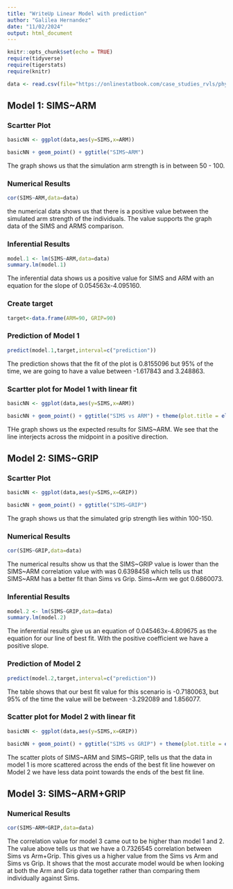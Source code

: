 ```yaml
---
title: "WriteUp Linear Model with prediction"
author: "Galilea Hernandez"
date: "11/02/2024"
output: html_document
---
```


```r
knitr::opts_chunk$set(echo = TRUE)
require(tidyverse)
require(tigerstats)
require(knitr)

data <- read.csv(file="https://onlinestatbook.com/case_studies_rvls/physical_strength/data.txt",sep="",header=TRUE)  
```

## Model 1: SIMS~ARM
### Scartter Plot

```r
basicNN <- ggplot(data,aes(y=SIMS,x=ARM))
```


```r
basicNN + geom_point() + ggtitle("SIMS~ARM")
```

The graph shows us that the simulation arm strength is in between 50 - 100.

### Numerical Results  

```r
cor(SIMS~ARM,data=data)
```

the numerical data shows us that there is a positive value between the simulated arm strength of the individuals. The value supports the graph data of the SIMS and ARMS comparison.

### Inferential Results 

```r
model.1 <- lm(SIMS~ARM,data=data)
summary.lm(model.1)
```


The inferential data shows us a positive value for SIMS and ARM with an equation for the slope of 0.054563x-4.095160.

### Create target

```r
target<-data.frame(ARM=90, GRIP=90)
```

### Prediction of Model 1

```r
predict(model.1,target,interval=c("prediction"))
```

The prediction shows that the fit of the plot is 0.8155096 but 95% of the time, we are going to have a value between -1.617843 and 3.248863.

### Scartter plot for Model 1 with linear fit

```r
basicNN <- ggplot(data,aes(y=SIMS,x=ARM))

```

```r
basicNN + geom_point() + ggtitle("SIMS vs ARM") + theme(plot.title = element_text(hjust = 0.5, size = 20)) + geom_smooth(method=lm)

```


THe graph shows us the expected results for SIMS~ARM. We see that the line interjects across the midpoint in a positive direction.


## Model 2: SIMS~GRIP

### Scartter Plot

```r
basicNN <- ggplot(data,aes(y=SIMS,x=GRIP))

```

```r
basicNN + geom_point() + ggtitle("SIMS~GRIP")

```


The graph shows us that the simulated grip strength lies within 100-150.

### Numerical Results

```r
cor(SIMS~GRIP,data=data)
```


The numerical results show us that the SIMS~GRIP value is lower than the SIMS~ARM correlation value with was 0.6398458 which tells us that SIMS~ARM has a better fit than Sims vs Grip. Sims~Arm we got 0.6860073. 


### Inferential Results

```r
model.2 <- lm(SIMS~GRIP,data=data)
summary.lm(model.2)
```

The inferential results give us an equation of 0.045463x-4.809675 as the equation for our line of best fit. With the positive coefficient we have a positive slope.

### Prediction of Model 2

```r
predict(model.2,target,interval=c("prediction"))
```

The table shows that our best fit value for this scenario is -0.7180063, but 95% of the time the value will be between -3.292089 and 1.856077.

### Scatter plot for Model 2 with linear fit

```r
basicNN <- ggplot(data,aes(y=SIMS,x=GRIP))

```

```r
basicNN + geom_point() + ggtitle("SIMS vs GRIP") + theme(plot.title = element_text(hjust = 0.5, size = 20)) + geom_smooth(method=lm)
```

The scatter plots of SIMS~ARM and SIMS~GRIP, tells us that the data in model 1 is more scattered across the ends of the best fit line however on Model 2  we have less data point towards the ends of the best fit line.


## Model 3: SIMS~ARM+GRIP

### Numerical Results

```r
cor(SIMS~ARM+GRIP,data=data)
```

The correlation value for model 3 came out to be higher than model 1 and 2. The value above tells us that we have a 0.7326545 correlation between Sims vs Arm+Grip. This gives us a higher value from the Sims vs Arm and Sims vs Grip. It shows that the most accurate model would be when looking at both the Arm and Grip data together rather than comparing them individually against Sims.










